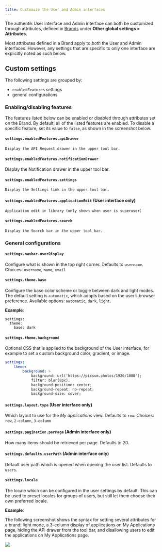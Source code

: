```yaml
---
title: Customize the User and Admin interfaces
---
```


The authentik User interface and Admin interface can both be customized through attributes, defined in [Brands](../../../sys-mgmt/brands.md) under **Other global settings > Attributes**.

Most attributes defined in a Brand apply to _both_ the User and Admin interfaces. However, any settings that are specific to only one interface are explicitly noted as such below.

## Custom settings

The following settings are grouped by:

- `enabledFeatures` settings
- general configurations

### Enabling/disabling features

The features listed below can be enabled or disabled through attributes set on the Brand. By default, all of the listed features are enabled. To disable a specific feature, set its value to `false`, as shown in the screenshot below.

#### `settings.enabledFeatures.apiDrawer`

    Display the API Request drawer in the upper tool bar.

#### `settings.enabledFeatures.notificationDrawer`

Display the Notification drawer in the upper tool bar.

#### `settings.enabledFeatures.settings`

    Display the Settings link in the upper tool bar.

#### `settings.enabledFeatures.applicationEdit` (User interface only)

    Application edit in library (only shown when user is superuser)

#### `settings.enabledFeatures.search`

    Display the Search bar in the upper tool bar.

### General configurations

#### `settings.navbar.userDisplay`

Configure what is shown in the top right corner. Defaults to `username`. Choices: `username`, `name`, `email`

#### `settings.theme.base`

Configure the base color scheme or toggle between dark and light modes. The default setting is `automatic`, which adapts based on the user’s browser preference. Available options: `automatic`, `dark`, `light`.

**Example**:

```
settings:
  theme:
    base: dark
```

#### `settings.theme.background`

Optional CSS that is applied to the background of the User interface, for example to set a custom background color, gradient, or image.

```yaml
settings:
    theme:
        background: >
            background: url('https://picsum.photos/1920/1080');
            filter: blur(8px);
            background-position: center;
            background-repeat: no-repeat;
            background-size: cover;
```

#### `settings.layout.type` (User interface only)

Which layout to use for the _My applications_ view. Defaults to `row`. Choices: `row`, `2-column`, `3-column`

#### `settings.pagination.perPage` (Admin interface only)

How many items should be retrieved per page. Defaults to 20.

#### `settings.defaults.userPath` (Admin interface only)

Default user path which is opened when opening the user list. Defaults to `users`.

#### `settings.locale`

The locale which can be configured in the user settings by default. This can be used to preset locales for groups of users, but still let them choose their own preferred locale.

**Example**:

The following screenshot shows the syntax for setting several attributes for a brand: light mode, a 3-column display of applications on My Applications page, hiding the API drawer from the tool bar, and disallowing users to edit the applications on My Applications page.

![](./global-attributes.png)


<Global />
